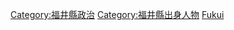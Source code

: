 {{日本行政區劃分類導航|政治人物}}

[[Category:福井縣政治|Category:福井縣政治]]
[[Category:福井縣出身人物|Category:福井縣出身人物]]
[[Category:日本各都道府縣政治人物|Fukui]]